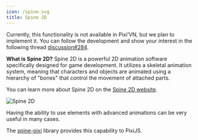 ```yaml
---
icon: /spine.svg
title: Spine 2D
---
```


<Callout title="This page is under construction" type="warn">

Currently, this functionality is not available in Pixi’VN, but we plan to implement it. You can follow the development and show your interest in the following thread [discussion#284](https://github.com/DRincs-Productions/pixi-vn/discussions/284).

</Callout>

**What is Spine 2D?** Spine 2D is a powerful 2D animation software specifically designed for game development. It utilizes a skeletal animation system, meaning that characters and objects are animated using a hierarchy of "bones" that control the movement of attached parts.

You can learn more about Spine 2D on the [Spine 2D website](https://it.esotericsoftware.com/).

![Spine 2D](https://github.com/user-attachments/assets/2376d014-8d51-4093-b0ac-7ecd510f4c05)

Having the ability to use elements with advanced animations can be very useful in many cases.

The [spine-pixi](https://it.esotericsoftware.com/spine-pixi) library provides this capability to PixiJS.
